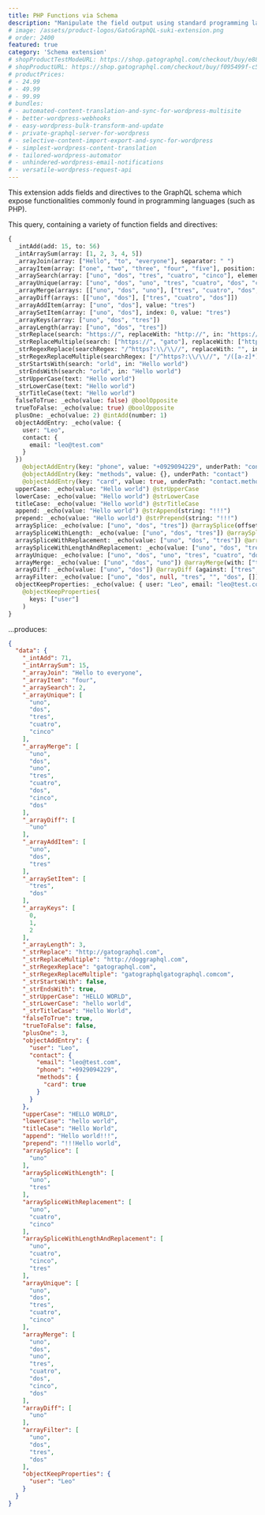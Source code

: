 ```yaml
---
title: PHP Functions via Schema
description: "Manipulate the field output using standard programming language functions available in PHP."
# image: /assets/product-logos/GatoGraphQL-suki-extension.png
# order: 2400
featured: true
category: 'Schema extension'
# shopProductTestModeURL: https://shop.gatographql.com/checkout/buy/e88823b7-20dc-4914-afb3-aab42288709a
# shopProductURL: https://shop.gatographql.com/checkout/buy/f095499f-c598-4fb5-97c7-1a03f28b3dde
# productPrices:
# - 24.99
# - 49.99
# - 99.99
# bundles:
# - automated-content-translation-and-sync-for-wordpress-multisite
# - better-wordpress-webhooks
# - easy-wordpress-bulk-transform-and-update
# - private-graphql-server-for-wordpress
# - selective-content-import-export-and-sync-for-wordpress
# - simplest-wordpress-content-translation
# - tailored-wordpress-automator
# - unhindered-wordpress-email-notifications
# - versatile-wordpress-request-api
---
```


This extension adds fields and directives to the GraphQL schema which expose functionalities commonly found in programming languages (such as PHP).

This query, containing a variety of function fields and directives:

```graphql
{
  _intAdd(add: 15, to: 56)
  _intArraySum(array: [1, 2, 3, 4, 5])
  _arrayJoin(array: ["Hello", "to", "everyone"], separator: " ")
  _arrayItem(array: ["one", "two", "three", "four", "five"], position: 3)
  _arraySearch(array: ["uno", "dos", "tres", "cuatro", "cinco"], element: "tres")
  _arrayUnique(array: ["uno", "dos", "uno", "tres", "cuatro", "dos", "cinco", "dos"])
  _arrayMerge(arrays: [["uno", "dos", "uno"], ["tres", "cuatro", "dos", "cinco", "dos"]])
  _arrayDiff(arrays: [["uno", "dos"], ["tres", "cuatro", "dos"]])
  _arrayAddItem(array: ["uno", "dos"], value: "tres")
  _arraySetItem(array: ["uno", "dos"], index: 0, value: "tres")
  _arrayKeys(array: ["uno", "dos", "tres"])
  _arrayLength(array: ["uno", "dos", "tres"])
  _strReplace(search: "https://", replaceWith: "http://", in: "https://gatographql.com")
  _strReplaceMultiple(search: ["https://", "gato"], replaceWith: ["http://", "dog"], in: "https://gatographql.com")
  _strRegexReplace(searchRegex: "/^https?:\\/\\//", replaceWith: "", in: "https://gatographql.com")
  _strRegexReplaceMultiple(searchRegex: ["/^https?:\\/\\//", "/([a-z]*)/"], replaceWith: ["", "$1$1"], in: "https://gatographql.com")
  _strStartsWith(search: "orld", in: "Hello world")
  _strEndsWith(search: "orld", in: "Hello world")
  _strUpperCase(text: "Hello world")
  _strLowerCase(text: "Hello world")
  _strTitleCase(text: "Hello world")
  falseToTrue: _echo(value: false) @boolOpposite
  trueToFalse: _echo(value: true) @boolOpposite
  plusOne: _echo(value: 2) @intAdd(number: 1)
  objectAddEntry: _echo(value: {
    user: "Leo",
    contact: {
      email: "leo@test.com"
    }
  })
    @objectAddEntry(key: "phone", value: "+0929094229", underPath: "contact")
    @objectAddEntry(key: "methods", value: {}, underPath: "contact")
    @objectAddEntry(key: "card", value: true, underPath: "contact.methods")
  upperCase: _echo(value: "Hello world") @strUpperCase
  lowerCase: _echo(value: "Hello world") @strLowerCase
  titleCase: _echo(value: "Hello world") @strTitleCase
  append: _echo(value: "Hello world") @strAppend(string: "!!!")
  prepend: _echo(value: "Hello world") @strPrepend(string: "!!!")
  arraySplice: _echo(value: ["uno", "dos", "tres"]) @arraySplice(offset: 1)
  arraySpliceWithLength: _echo(value: ["uno", "dos", "tres"]) @arraySplice(offset: 1, length: 1)
  arraySpliceWithReplacement: _echo(value: ["uno", "dos", "tres"]) @arraySplice(offset: 1, replacement: ["cuatro", "cinco"])
  arraySpliceWithLengthAndReplacement: _echo(value: ["uno", "dos", "tres"]) @arraySplice(offset: 1, length: 1, replacement: ["cuatro", "cinco"])
  arrayUnique: _echo(value: ["uno", "dos", "uno", "tres", "cuatro", "dos", "cinco", "dos"]) @arrayUnique
  arrayMerge: _echo(value: ["uno", "dos", "uno"]) @arrayMerge(with: ["tres", "cuatro", "dos", "cinco", "dos"])
  arrayDiff: _echo(value: ["uno", "dos"]) @arrayDiff (against: ["tres", "cuatro", "dos"])
  arrayFilter: _echo(value: ["uno", "dos", null, "tres", "", "dos", []]) @arrayFilter
  objectKeepProperties: _echo(value: { user: "Leo", email: "leo@test.com" } )
    @objectKeepProperties(
      keys: ["user"]
    )
}
```

...produces:

```json
{
  "data": {
    "_intAdd": 71,
    "_intArraySum": 15,
    "_arrayJoin": "Hello to everyone",
    "_arrayItem": "four",
    "_arraySearch": 2,
    "_arrayUnique": [
      "uno",
      "dos",
      "tres",
      "cuatro",
      "cinco"
    ],
    "_arrayMerge": [
      "uno",
      "dos",
      "uno",
      "tres",
      "cuatro",
      "dos",
      "cinco",
      "dos"
    ],
    "_arrayDiff": [
      "uno"
    ],
    "_arrayAddItem": [
      "uno",
      "dos",
      "tres"
    ],
    "_arraySetItem": [
      "tres",
      "dos"
    ],
    "_arrayKeys": [
      0,
      1,
      2
    ],
    "_arrayLength": 3,
    "_strReplace": "http://gatographql.com",
    "_strReplaceMultiple": "http://doggraphql.com",
    "_strRegexReplace": "gatographql.com",
    "_strRegexReplaceMultiple": "gatographqlgatographql.comcom",
    "_strStartsWith": false,
    "_strEndsWith": true,
    "_strUpperCase": "HELLO WORLD",
    "_strLowerCase": "hello world",
    "_strTitleCase": "Hello World",
    "falseToTrue": true,
    "trueToFalse": false,
    "plusOne": 3,
    "objectAddEntry": {
      "user": "Leo",
      "contact": {
        "email": "leo@test.com",
        "phone": "+0929094229",
        "methods": {
          "card": true
        }
      }
    },
    "upperCase": "HELLO WORLD",
    "lowerCase": "hello world",
    "titleCase": "Hello World",
    "append": "Hello world!!!",
    "prepend": "!!!Hello world",
    "arraySplice": [
      "uno"
    ],
    "arraySpliceWithLength": [
      "uno",
      "tres"
    ],
    "arraySpliceWithReplacement": [
      "uno",
      "cuatro",
      "cinco"
    ],
    "arraySpliceWithLengthAndReplacement": [
      "uno",
      "cuatro",
      "cinco",
      "tres"
    ],
    "arrayUnique": [
      "uno",
      "dos",
      "tres",
      "cuatro",
      "cinco"
    ],
    "arrayMerge": [
      "uno",
      "dos",
      "uno",
      "tres",
      "cuatro",
      "dos",
      "cinco",
      "dos"
    ],
    "arrayDiff": [
      "uno"
    ],
    "arrayFilter": [
      "uno",
      "dos",
      "tres",
      "dos"
    ],
    "objectKeepProperties": {
      "user": "Leo"
    }
  }
}
```
